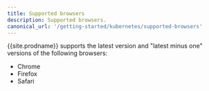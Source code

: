 ```yaml
---
title: Supported browsers
description: Supported browsers.
canonical_url: '/getting-started/kubernetes/supported-browsers'
---
```


{{site.prodname}} supports the latest version and "latest minus one" versions of the following browsers:

- Chrome
- Firefox
- Safari
